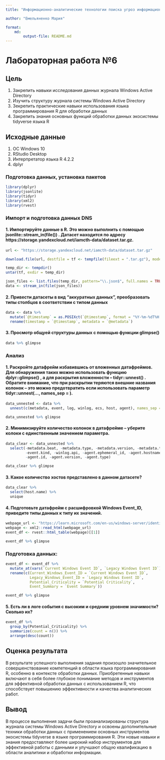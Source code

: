 ---
title: "Информационно-аналитические технологии поиска угроз информационной безопасности"

author: "Емельяненко Мария"

format: 
    md:
        output-file: README.md
---

# Лабораторная работа №6

## Цель

1.  Закрепить навыки исследования данных журнала Windows Active Directory
2.  Изучить структуру журнала системы Windows Active Directory
3.  Зекрепить практические навыки использования языка программирования R для обработки данных
4.  Закрепить знания основных функций обработки данных экосистемы tidyverse языка R

## Исходные данные

1.  ОС Windows 10
2.  RStudio Desktop
3.  Интерпретатор языка R 4.2.2
4.  dplyr

### Подготовка данных, установка пакетов

```{r}
library(dplyr)
library(jsonlite)
library(tidyr)
library(xml2)
library(rvest)
```

### Импорт и подготовка данных DNS

#### 1. Импортируйте данные в R. Это можно выполнить с помощью jsonlite::stream_in(file()) . Датасет находится по адресу https://storage.yandexcloud.net/iamcth-data/dataset.tar.gz.

```{r}
url <- "https://storage.yandexcloud.net/iamcth-data/dataset.tar.gz"

download.file(url, destfile = tf <- tempfile(fileext = ".tar.gz"), mode = "wb")

temp_dir <- tempdir()
untar(tf, exdir = temp_dir)

json_files <- list.files(temp_dir, pattern="\\.json$", full.names = TRUE, recursive = TRUE)
data <- stream_in(file(json_files))
```

#### 2. Привести датасеты в вид "аккуратных данных", преобразовать типы столбцов в соответствии с типом данных

```{r}
data <- data %>%
  mutate(`@timestamp` = as.POSIXct(`@timestamp`, format = "%Y-%m-%dT%H:%M:%OSZ", tz = "UTC")) %>%
  rename(timestamp = `@timestamp`, metadata = `@metadata`)
```

#### 3. Просмотр общуей структуры данных с помощью функции glimpse()

```{r}
data %>% glimpse
```

### Анализ

#### 1. Раскройте датафрейм избавившись от вложенных датафреймов. Для обнаружения таких можно использовать функцию dplyr::glimpse() , а для раскрытия вложенности -- tidyr::unnest() . Обратите внимание, что при раскрытии теряются внешние названия колонок -- это можно предотвратить если использовать параметр tidyr::unnest(..., names_sep = ).

```{r}
data_unnested <- data %>%
  unnest(c(metadata, event, log, winlog, ecs, host, agent), names_sep = ".")

data_unnested %>% glimpse
```

#### 2. Минимизируйте количество колонок в датафрейме -- уберите колоки с единственным значением параметра.

```{r}
data_clear <- data_unnested %>%
  select(-metadata.beat, -metadata.type, -metadata.version, -metadata.topic, 
         -event.kind, -winlog.api, -agent.ephemeral_id, -agent.hostname, 
         -agent.id, -agent.version, -agent.type)

data_clear %>% glimpse
```

#### 3. Какое количество хостов представлено в данном датасете?

```{r}
data_clear %>%
  select(host.name) %>%
  unique
```

#### 4. Подготовьте датафрейм с расшифровкой Windows Event_ID, приведите типы данных к типу их значений.

```{r}
webpage_url <- "https://learn.microsoft.com/en-us/windows-server/identity/ad-ds/plan/appendix-l--events-to-monitor"
webpage <- xml2::read_html(webpage_url)
event_df <- rvest::html_table(webpage)[[1]]

event_df %>% glimpse
```

### Подготовка данных:

```{r}
event_df <- event_df %>%
  mutate_at(vars(`Current Windows Event ID`, `Legacy Windows Event ID`), as.integer) %>%
  rename(c(Current_Windows_Event_ID = `Current Windows Event ID`, 
           Legacy_Windows_Event_ID = `Legacy Windows Event ID`, 
           Potential_Criticality = `Potential Criticality`, 
           Event_Summary = `Event Summary`))

event_df %>% glimpse
```

#### 5. Есть ли в логе события с высоким и средним уровнем значимости? Сколько их?

```{r}
event_df %>% 
  group_by(Potential_Criticality) %>%
  summarize(count = n()) %>%
  arrange(desc(count))
```

## Оценка результата

В результате успешного выполнения задания произошло значительное совершенствование компетенций в области языка программирования R, особенно в контексте обработки данных. Приобретенные навыки включают в себя более глубокое понимание методов и инструментов для эффективной обработки данных с использованием R, что способствует повышению эффективности и качества аналитических работ.

## Вывод

В процессе выполнения задачи были проанализированы структура журнала системы Windows Active Directory и освоены дополнительные техники обработки данных с применением основных инструментов экосистемы tidyverse в языке программирования R. Эти новые навыки и знания предоставляют более широкий набор инструментов для эффективной работы с данными и улучшают общую квалификацию в области аналитики и обработки информации.